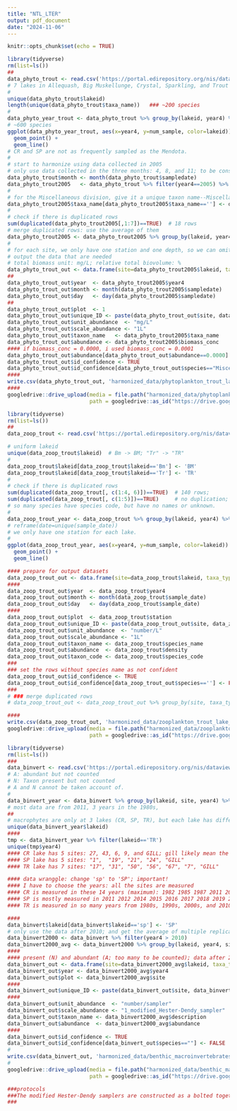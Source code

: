 ```yaml
---
title: "NTL_LTER"
output: pdf_document
date: "2024-11-06"
---
```


```r
knitr::opts_chunk$set(echo = TRUE)
```


```r
library(tidyverse)
rm(list=ls())
##
data_phyto_trout <- read.csv('https://portal.edirepository.org/nis/dataviewer?packageid=knb-lter-ntl.238.20&entityid=76505f244b022b902963f9665d30667b')
# 7 lakes in Allequash, Big Muskellunge, Crystal, Sparkling, and Trout lakes and Crystal Bog, and Trout Bog (two bog lakes)
#
unique(data_phyto_trout$lakeid) 
length(unique(data_phyto_trout$taxa_name))   ### ~200 species
#
data_phyto_year_trout <- data_phyto_trout %>% group_by(lakeid, year4) %>% summarise(num_sample = n_distinct(sampledate))
# ~600 species
ggplot(data_phyto_year_trout, aes(x=year4, y=num_sample, color=lakeid)) +
  geom_point() +
  geom_line()
# CR and SP are not as frequently sampled as the Mendota. 
#
# start to harmonize using data collected in 2005
# only use data collected in the three months: 4, 8, and 11; to be consistent among these lakes. 
data_phyto_trout$month <- month(data_phyto_trout$sampledate)
data_phyto_trout2005   <- data_phyto_trout %>% filter(year4==2005) %>% filter(month %in% c(4, 8, 11)) 
#
# for the Miscellaneous division, give it a unique taxon name--Miscellaneous
data_phyto_trout2005$taxa_name[data_phyto_trout2005$taxa_name==''] <- data_phyto_trout2005$division[data_phyto_trout2005$taxa_name=='']
#
# check if there is duplicated rows
sum(duplicated(data_phyto_trout2005[,1:7])==TRUE)  # 18 rows
# merge duplicated rows: use the average of them
data_phyto_trout2005 <- data_phyto_trout2005 %>% group_by(lakeid, year4, sampledate, sta, depth_range, division, taxa_name, genus, month) %>% summarise_all(mean)
#
# for each site, we only have one station and one depth, so we can omit sta and depth: nsta=n_distinct(sta), ndepth=n_distinct(depth_range)
# output the data that are needed
# total biomass unit: mg/L; relative total biovolume: %
data_phyto_trout_out <- data.frame(site=data_phyto_trout2005$lakeid, taxa_type="producer", ecosystem="aquatic", habitat_broad='lake', habitat_fine='lake', biome='temperate', guild='plant', herbivore='no')
##
data_phyto_trout_out$year  <- data_phyto_trout2005$year4
data_phyto_trout_out$month <- month(data_phyto_trout2005$sampledate)
data_phyto_trout_out$day   <- day(data_phyto_trout2005$sampledate)
##
data_phyto_trout_out$plot  <- 1
data_phyto_trout_out$unique_ID <- paste(data_phyto_trout_out$site, data_phyto_trout_out$habitat_fine, data_phyto_trout_out$plot, sep='_')
data_phyto_trout_out$unit_abundance  <- "mg/L"
data_phyto_trout_out$scale_abundance <- "1L"
data_phyto_trout_out$taxon_name   <- data_phyto_trout2005$taxa_name
data_phyto_trout_out$abundance <- data_phyto_trout2005$biomass_conc
#### if biomass_conc = 0.0000, i used biomass_conc = 0.0001
data_phyto_trout_out$abundance[data_phyto_trout_out$abundance==0.0000] <- 0.0001
data_phyto_trout_out$id_confidence <- TRUE
data_phyto_trout_out$id_confidence[data_phyto_trout_out$species=="Miscellaneous"] <- FALSE
####
write.csv(data_phyto_trout_out, 'harmonized_data/phytoplankton_trout_lake_area.csv', row.names = F)
####
googledrive::drive_upload(media = file.path("harmonized_data/phytoplankton_trout_lake_area.csv"), overwrite = T,
                          path = googledrive::as_id("https://drive.google.com/drive/folders/1zzesyCB6l88ZqG7rB5uYpIUUe81LCzOx"))

```



```r
library(tidyverse)
rm(list=ls())
##
data_zoop_trout <- read.csv('https://portal.edirepository.org/nis/dataviewer?packageid=knb-lter-ntl.37.38&entityid=3d2b1ab343c670c5117824cbfdaeec12')

# uniform lakeid
unique(data_zoop_trout$lakeid)  # Bm -> BM; "Tr" -> "TR"
# 
data_zoop_trout$lakeid[data_zoop_trout$lakeid=='Bm'] <- 'BM'
data_zoop_trout$lakeid[data_zoop_trout$lakeid=='Tr'] <- 'TR'
#
# check if there is duplicated rows
sum(duplicated(data_zoop_trout[, c(1:4, 6)])==TRUE)  # 140 rows; 
sum(duplicated(data_zoop_trout[, c(1:5)])==TRUE)     # no duplication;
# so many species have species code, but have no names or unknown. 
#
data_zoop_trout_year <- data_zoop_trout %>% group_by(lakeid, year4) %>% summarize(nsta=n_distinct(station), num_sample = n_distinct(sample_date))
# reframe(date=unique(sample_date))
# we only have one station for each lake. 
#
ggplot(data_zoop_trout_year, aes(x=year4, y=num_sample, color=lakeid)) +
  geom_point() +
  geom_line()  

#### prepare for output datasets
data_zoop_trout_out <- data.frame(site=data_zoop_trout$lakeid, taxa_type="consumer", ecosystem="aquatic", habitat_broad='lake', habitat_fine='lake', biome='temperate', guild='zooplankton', herbivore='yes')
####
data_zoop_trout_out$year  <- data_zoop_trout$year4
data_zoop_trout_out$month <- month(data_zoop_trout$sample_date)
data_zoop_trout_out$day   <- day(data_zoop_trout$sample_date)
####
data_zoop_trout_out$plot  <- data_zoop_trout$station
data_zoop_trout_out$unique_ID <- paste(data_zoop_trout_out$site, data_zoop_trout_out$habitat_fine, data_zoop_trout_out$plot, sep='_')
data_zoop_trout_out$unit_abundance  <- "number/L"
data_zoop_trout_out$scale_abundance <- "1L"
data_zoop_trout_out$taxon_name <- data_zoop_trout$species_name
data_zoop_trout_out$abundance  <- data_zoop_trout$density
data_zoop_trout_out$taxon_code <- data_zoop_trout$species_code
###
### set the rows without species name as not confident
data_zoop_trout_out$id_confidence <- TRUE
data_zoop_trout_out$id_confidence[data_zoop_trout_out$species==''] <- FALSE
###
# ### merge duplicated rows
# data_zoop_trout_out <- data_zoop_trout_out %>% group_by(site, taxa_type, ecosystem, habitat, biome, guild, year, month, day, plot, unique_ID, unit_abundance, scale_abundance, species) %>% summarise(abundance = sum(abundance))

####
write.csv(data_zoop_trout_out, 'harmonized_data/zooplankton_trout_lake_area.csv', row.names = F)
googledrive::drive_upload(media = file.path("harmonized_data/zooplankton_trout_lake_area.csv"), overwrite = T,
                          path = googledrive::as_id("https://drive.google.com/drive/folders/1zzesyCB6l88ZqG7rB5uYpIUUe81LCzOx"))

```


```r
library(tidyverse)
rm(list=ls())
###
data_binvert <- read.csv('https://portal.edirepository.org/nis/dataviewer?packageid=knb-lter-ntl.11.38&entityid=64a3def6d4f03ea0ac3e8630b75df453')
# A: abundant but not counted
# N: Taxon present but not counted
# A and N cannot be taken account of. 
#
data_binvert_year <- data_binvert %>% group_by(lakeid, site, year4) %>% summarise(num_taxon = n_distinct(taxon_code))
# most data are from 2011, 3 years in the 1980s,
##
# macrophytes are only at 3 lakes (CR, SP, TR), but each lake has different replicates!
unique(data_binvert_year$lakeid)
####
tmp <- data_binvert_year %>% filter(lakeid=='TR')
unique(tmp$year4)
#### CR lake has 5 sites: 27, 43, 6, 9, and GILL; gill likely mean the data collected by gill net. 
#### SP lake has 5 sites: "1",  "19", "21", "24", "GILL"
#### TR lake has 7 sites: "17", "31", "50", "56", "67", "7", "GILL"

#### data wranggle: change 'sp' to 'SP'; important!
#### I have to choose the years: all the sites are measured 
#### CR is measured in these 14 years (maximum): 1982 1985 1987 2011 2012 2013 2014 2015 2016 2017 2018 2019 2022 2023
#### SP is mostly measured in 2011 2012 2014 2015 2016 2017 2018 2019 2022 2023; although some sites with data in the 1980s. 
#### TR is measured in so many years from 1980s, 1990s, 2000s, and 2010s; but I only use the data after 2011 in order to be comparable across different sites. 

#### 
data_binvert$lakeid[data_binvert$lakeid=='sp'] <- 'SP'
# only use the data after 2010; and get the average of multiple replicates
data_binvert2000 <- data_binvert %>% filter(year4 > 2010) 
data_binvert2000_avg <- data_binvert2000 %>% group_by(lakeid, year4, site, taxon_code, description) %>% summarise(abundance=sum(number_indiv) / n_distinct(rep)) %>% filter(abundance > 0)
####
#### present (N) and abundant (A; too many to be counted); data after 2010 does not have this problem;
data_binvert_out <- data.frame(site=data_binvert2000_avg$lakeid, taxa_type="consumer", ecosystem="aquatic", habitat_broad='lake', habitat_fine='lake', biome='temperate', guild='benthic macroinvertebrates', herbivore='unsure')
data_binvert_out$year <- data_binvert2000_avg$year4
data_binvert_out$plot <- data_binvert2000_avg$site
####
data_binvert_out$unique_ID <- paste(data_binvert_out$site, data_binvert_out$habitat_fine, data_binvert_out$plot, sep='_')
####
data_binvert_out$unit_abundance  <- "number/sampler"
data_binvert_out$scale_abundance <- "1_modified_Hester-Dendy_sampler"
data_binvert_out$taxon_name <- data_binvert2000_avg$description
data_binvert_out$abundance  <- data_binvert2000_avg$abundance
####
data_binvert_out$id_confidence <- TRUE
data_binvert_out$id_confidence[data_binvert_out$species==""] <- FALSE
#
write.csv(data_binvert_out, 'harmonized_data/benthic_macroinvertebrates_trout_lake_area.csv', row.names = F)
#
googledrive::drive_upload(media = file.path("harmonized_data/benthic_macroinvertebrates_trout_lake_area.csv"), overwrite = T,
                          path = googledrive::as_id("https://drive.google.com/drive/folders/1zzesyCB6l88ZqG7rB5uYpIUUe81LCzOx"))

###protocols
###The modified Hester-Dendy samplers are constructed as a bolted together stack of ten plastic mesh panels and a plastic scrubbing ball between hardboard end panels. They are placed in the lakes early to mid August, and left for approximately four weeks. Each sampling site consists of three dendy samplers spaced 3 meters apart. Shoreline samplers are set in about one meter of water, deep sites at the deepest part of the lake. The shoreline sets are retrieved by a snorkeler who places the sampler in a container before surfacing to avoid loss of invertebrates due to disturbance, while deep sites are pulled up to the surface from a boat.
###

```

